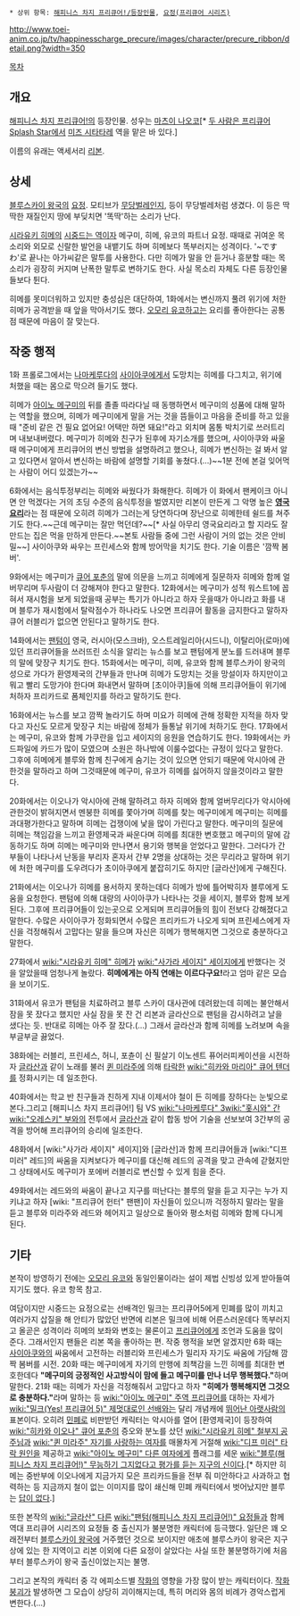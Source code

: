  * 상위 항목: [[해피니스 차지 프리큐어!/등장인물]], [[요정(프리큐어 시리즈)]]

http://www.toei-anim.co.jp/tv/happinesscharge_precure/images/character/precure_ribbon/detail.png?width=350

[[목차]]

== 개요 ==
[[해피니스 차지 프리큐어!]]의 등장인물. 성우는 [[마츠이 나오코]][* [[두 사람은 프리큐어 Splash Star]]에서 [[미즈 시타타레]] 역을 맡은 바 있다.]

이름의 유래는 액세서리 [[리본]].

== 상세 ==
[[블루스카이 왕국]]의 [[요정(프리큐어 시리즈)|요정]]. 모티브가 [[무당벌레]]인지, 등이 무당벌레처럼 생겼다. 이 등은 딱딱한 재질인지 땅에 부딪치면 '똑딱'하는 소리가 난다.

[[시라유키 히메]]의 [[밀크(Yes! 프리큐어 5)|시중드는 역]]이자 메구미, 히메, 유코의 파트너 요정. 때때로 귀여운 목소리와 외모로 신랄한 발언을 내뱉기도 하며 히메보다 똑부러지는 성격이다. '~ですわ'로 끝나는 아가씨같은 말투를 사용한다. 다만 히메가 말을 안 듣거나 흥분할 때는 목소리가 굉장히 커지며 난폭한 말투로 변하기도 한다. 사실 목소리 자체도 다른 등장인물들보다 튄다.

히메를 못미더워하고 있지만 충성심은 대단하여, 1화에서는 변신까지 풀려 위기에 처한 히메가 공격받을 때 앞을 막아서기도 했다. [[오모리 유코]]하고는 요리를 좋아한다는 공통점 때문에 마음이 잘 맞는다.

== 작중 행적 ==
1화 프롤로그에서는 [[나마케루다]]의 [[사이아쿠]]에게서 도망치는 히메를 다그치고, 위기에 처했을 때는 몸으로 막으려 들기도 했다.

히메가 [[아이노 메구미]]의 뒤를 졸졸 따라다닐 때 동행하면서 메구미의 성품에 대해 말하는 역할을 했으며, 히메가 메구미에게 말을 거는 것을 뜸들이고 마음을 준비를 하고 있을 때 "준비 같은 건 필요 없어요! 어택만 하면 돼요!"라고 외치며 몸통 박치기로 쓰러트리며 내보내버렸다. 메구미가 히메와 친구가 된후에 자기소개를 했으며, 사이아쿠와 싸울때 메구미에게 프리큐어의 변신 방법을 설명하려고 했으나, 히메가 변신하는 걸 봐서 알고 있다면서 알아서 변신하는 바람에 설명할 기회를 놓쳤다.(...)~~1분 전에 본걸 잊어먹는 사람이 어디 있겠는가~~ 

6화에서는 음식투정부리는 히메와 싸웠다가 화해한다. 히메가 이 화에서 팬케이크 아니면 안 먹겠다는 거의 초딩 수준의 음식투정을 벌였지만 리본이 만든게 그 악명 높은 '''[[영국요리]]'''라는 점 때문에 오히려 히메가 그러는게 당연하다며 장난으로 히메한테 쉴드를 쳐주기도 한다.~~근데 메구미는 잘만 먹던데?~~[* 사실 아무리 영국요리라고 할 지라도 잘 만드는 집은 먹을 만하게 만든다.~~본토 사람들 중에 그런 사람이 거의 없는 것은 안비밀~~] 사이아쿠와 싸우는 프린세스와 함께 방어막을 치기도 한다. 기술 이름은 '깜짝 봄버'.

9화에서는 메구미가 [[히카와 이오나|큐어 포춘]]의 말에 의문을 느끼고 히메에게 질문하자 히메와 함께 얼버무리며 두사람이 더 강해져야 한다고 말한다. 12화에서는 메구미가 성적 워스트1에 꼽혀서 재시험을 보게 되었을때 공부는 특기가 아니라고 하자 웃을때가 아니라고 화를 내며 블루가 재시험에서 탈락점수가 하나라도 나오면 프리큐어 활동을 금지한다고 말하자 큐어 러블리가 없으면 안된다고 말하기도 한다.

14화에서는 [[팬텀(해피니스 차지 프리큐어!)|팬텀]]이 영국, 러시아(모스크바), 오스트레일리아(시드니), 이탈리아(로마)에 있던 프리큐어들을 쓰러뜨린 소식을 알리는 뉴스를 보고 팬텀에게 분노를 드러내며 블루의 말에 맞장구 치기도 한다. 15화에서는 메구미, 히메, 유코와 함께 블루스카이 왕국의 성으로 가다가 환영제국의 간부들과 만나며 히메가 도망치는 것을 망설이자 하지만이고 뭐고 빨리 도망가야 한다며 화내면서 말하며 [초이아쿠]들에 의해 프리큐어들이 위기에 처하자 프리카드로 폼체인지를 하라고 말하기도 한다.

16화에서는 뉴스를 보고 깜짝 놀라기도 하며 미요가 히메에 관해 정확한 지적을 하자 맞다고 자신도 모르게 맞장구 치는 바람에 정체가 들통날 위기에 처하기도 한다. 17화에서는 메구미, 유코와 함께 가쿠란을 입고 세이지의 응원을 연습하기도 한다. 19화에서는 카드파일에 카드가 많이 모였으며 소원은 하나밖에 이룰수없다는 규정이 있다고 말한다. 그후에 히메에게 블루와 함께 친구에게 숨기는 것이 있으면 안되기 때문에 악시아에 관한것을 말하라고 하며 그것때문에 메구미, 유코가 히메를 싫어하지 않을것이라고 말한다.

20화에서는 이오나가 악시아에 관해 말하려고 하자 히메와 함께 얼버무리다가 악시아에 관한것이 밝혀지면서 멘붕한 히메를 쫓아가며 히메를 찾는 메구미에게 메구미는 히메를 과대평가한다고 말하며 히메는 겁쟁이에 낯을 많이 가린다고 말한다. 메구미의 질문에 히메는 책임감을 느끼고 환영제국과 싸운다며 히메를 최대한 변호했고 메구미의 말에 감동하기도 하며 히메는 메구미와 만나면서 용기와 행복을 얻었다고 말한다. 그러다가 간부들이 나타나서 난동을 부리자 혼자서 간부 2명을 상대하는 것은 무리라고 말하며 위기에 처한 메구미를 도우려다가 초이아쿠에게 붙잡히기도 하지만 [글라산]에게 구해진다.

21화에서는 이오나가 히메를 용서하지 못하는데다 히메가 방에 틀어박히자 블루에게 도움을 요청한다. 팬텀에 의해 대량의 사이아쿠가 나타나는 것을 세이지, 블루와 함께 보게된다. 그후에 프리큐어들이 있는곳으로 오게되며 프리큐어들의 힘이 전보다 강해졌다고 말한다. 수많은 사이아쿠가 정화되면서 수많은 프리카드가 나오게 되며 프린세스에게 자신을 걱정해줘서 고맙다는 말을 들으며 자신은 히메가 행복해지면 그것으로 충분하다고 말한다.   

27화에서 [[wiki:"시라유키 히메" 히메]]가 [[wiki:"사가라 세이지" 세이지]]에게 반했다는 것을 알았을때 엄청나게 놀랐다. '''히메에게는 아직 연애는 이르다구요!'''라고 엄마 같은 모습을 보이기도.

31화에서 유코가 팬텀을 치료하려고 블루 스카이 대사관에 데려왔는데 히메는 불안해서 잠을 못 잤다고 했지만 사실 잠을 못 잔 건 리본과 글라산으로 팬텀을 감시하려고 날을 샜다는 듯. 반대로 히메는 아주 잘 잤다.(…) 그래서 글라산과 함께 히메를 노려보며 속을 부글부글 끓었다.

38화에는 러블리, 프린세스, 허니, 포츈이 신 필살기 이노센트 퓨어러피케이션을 시전하자 [[글라산]]과 같이 노래를 불러 [[퀸 미라주]]에 의해 [[타락]]한 [[wiki:"히카와 마리아" 큐어 텐더]]를 정화시키는 데 일조한다. 

40화에서는 학교 반 친구들과 친하게 지내 이제서야 철이 든 히메를 장하다는 눈빛으로 본다.그리고 [해피니스 차지 프리큐어!] 팀 VS [[wiki:"나마케루다" 3]][[wiki:"홋시와" 간]][[wiki:"오레스키" 부]]와의 전투에서 [[글라산]]과 같이 합동 방어 기술을 선보보여 3간부의 공격을 방어해 프리큐어의 승리에 일조한다.

48화에서 [wiki:"사가라 세이지" 세이지]와 [글라산]과 함께 프리큐어들과 [wiki:"디프 미러" 레드]의 싸움을 지켜보다가 메구미를 대신해 레드의 공격을 맞고 관속에 갇혔지만 그 상태에서도 메구미가 포에버 러블리로 변신할 수 있게 힘을 준다.

49화에서는 레드와의 싸움이 끝나고 지구를 떠난다는 블루의 말을 듣고 지구는 누가 지키냐고 하자 [wiki: "프리큐어 헌터" 팬팬]이 자신들이 있으니까 걱정하지 말라는 말을 듣고 블루와 미라주와 레드와 헤어지고 일상으로 돌아와 평소처럼 히메와 함께 다니게 된다.
== 기타 ==
본작이 방영하기 전에는 [[오모리 유코]]와 동일인물이라는 설이 제법 신빙성 있게 받아들여지기도 했다. 유코 항목 참고.

여담이지만 시중드는 요정으로는 선배격인 밀크는 프리큐어5에게 민폐를 많이 끼치고 여러가지 삽질을 해 안티가 많았던 반면에 리본은 밀크에 비해 어른스러운데다 똑부러지고 올곧은 성격이라 히메의 보좌와 변호는 물론이고 [[프리큐어]]에게 조언과 도움을 많이 준다. 그래서인지 팬들은 리본 쪽을 좋아하는 편. 작중 행적을 보면 알겠지만 6화 때는 [[사이아쿠]]와의 싸움에서 고전하는 러블리와 프린세스가 밀리자 자기도 싸움에 가담해 깜짝 봄버를 시전. 20화 때는 메구미에게 자기의 만행에 죄책감을 느낀 히메를 최대한 변호한데다 '''"메구미의 긍정적인 사고방식이 맘에 들고 메구미를 만나 너무 행복했다."'''하며 말한다. 21화 때는 히메가 자신을 걱정해줘서 고맙다고 하자 '''"히메가 행복해지면 그것으로 충분하다."'''라며 말하는 등 [[wiki:"아이노 메구미" 주역 프리큐어]]를 대하는 자세가 [[wiki:"밀크(Yes! 프리큐어 5)" 제멋대로인 선배]]와는 달리 개념캐에 [[뛰어난 아랫사람]]의 표본이다. 오히려 [[민폐]]로 비판받던 캐릭터는 악시아를 열어 [환영제국]이 등장하여  [[wiki:"히카와 이오나" 큐어 포춘]]의 증오와 분노를 샀던 [[wiki:"시라유키 히메" 철부지 공주님]]과 [[wiki:"퀸 미라주" 자기를 사랑하는 여자]]를 매몰차게 거절해 [[wiki:"디프 미러" 타락 원인]]을 제공하고  [[wiki:"아이노 메구미" 다른 여자]]에게 플래그를 세운 [[wiki:"블루(해피니스 차지 프리큐어!)" 무능하기 그지없다고 평가를 듣는 지구의 신]]이다.[* 하지만 히메는 중반부에 이오나에게 지금가지 모은 프리카드들을 전부 줘 미안하다고 사과하고 협력하는 등 지금까지 철이 없는 이미지를 많이 쇄신해 민폐 캐릭터에서 벗어났지만 블루는 [[답이 없다]].]

또한 본작의 [[wiki:"글라산" 다른]] [[wiki:"팬텀(해피니스 차지 프리큐어!)" 요정들]]과 함께 역대 프리큐어 시리즈의 요정들 중 출신지가 불분명한 캐릭터에 등극했다. 일단은 꽤 오래전부터 [[블루스카이 왕국]]에 거주했던 것으로 보이지만 애초에 블루스카이 왕국은 지구상에 있는 한 지역이고 리본 이외에 다른 요정이 살았다는 사실 또한 불분명하기에 처음부터 블루스카이 왕국 출신이었는지는 불명.

그리고 본작의 캐릭터 중 각 에피소드별 [[작화]]의 영향을 가장 많이 받는 캐릭터이다. [[작화붕괴]]가 발생하면 그 모습이 상당히 괴이해지는데, 특히 머리와 몸의 비례가 경악스럽게 변한다.(...)

